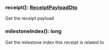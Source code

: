 ### receipt(): [ReceiptPayloadDto](#receiptpayloaddto)

Get the receipt payload

### milestoneIndex(): long

Get the milestone index this receipt is related to
